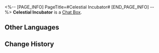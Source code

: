 <%-- [PAGE_INFO]
PageTitle=#Celestial Incubator#
[END_PAGE_INFO] --%>
{{Item Infobox
|id          = 220003
|image       = Item Celestial Incubator.png
|type        = Chat Box
|invCategory = 
|rarity      = 4
|effect      = 
|description = Chat Box for Message and Chat. Once obtained, they can be used in the Message or Chat functions
|source1     = [[Obtained from the "Critter Pick" event]]
}}
{{Description|The common thread between the birth of simulated celestial bodies and the creation of delicate pastries lies in their shared focus on nurturing "life."}}
'''Celestial Incubator''' is a [[Chat Box]].

==Other Languages==
{{Other Languages
|en   = Celestial Incubator
|zhs  = 星体培养皿
|zht  = 星體培養皿
|ja   = 天体のシャーレ
|ko   = 천체 배양판
|es   = Incubadora celestial
|fr   = Incubateur céleste
|ru   = Звёздная чашка Петри
|th   = จานเพาะเลี้ยงแห่งดวงดาว
|vi   = Lồng Ấp Tinh Thể
|de   = Himmlischer Inkubator
|id   = Celestial Incubator
|pt   = Incubadora Celestial
}}

==Change History==
{{Change History|1.6}}